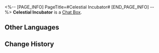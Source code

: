 <%-- [PAGE_INFO]
PageTitle=#Celestial Incubator#
[END_PAGE_INFO] --%>
{{Item Infobox
|id          = 220003
|image       = Item Celestial Incubator.png
|type        = Chat Box
|invCategory = 
|rarity      = 4
|effect      = 
|description = Chat Box for Message and Chat. Once obtained, they can be used in the Message or Chat functions
|source1     = [[Obtained from the "Critter Pick" event]]
}}
{{Description|The common thread between the birth of simulated celestial bodies and the creation of delicate pastries lies in their shared focus on nurturing "life."}}
'''Celestial Incubator''' is a [[Chat Box]].

==Other Languages==
{{Other Languages
|en   = Celestial Incubator
|zhs  = 星体培养皿
|zht  = 星體培養皿
|ja   = 天体のシャーレ
|ko   = 천체 배양판
|es   = Incubadora celestial
|fr   = Incubateur céleste
|ru   = Звёздная чашка Петри
|th   = จานเพาะเลี้ยงแห่งดวงดาว
|vi   = Lồng Ấp Tinh Thể
|de   = Himmlischer Inkubator
|id   = Celestial Incubator
|pt   = Incubadora Celestial
}}

==Change History==
{{Change History|1.6}}